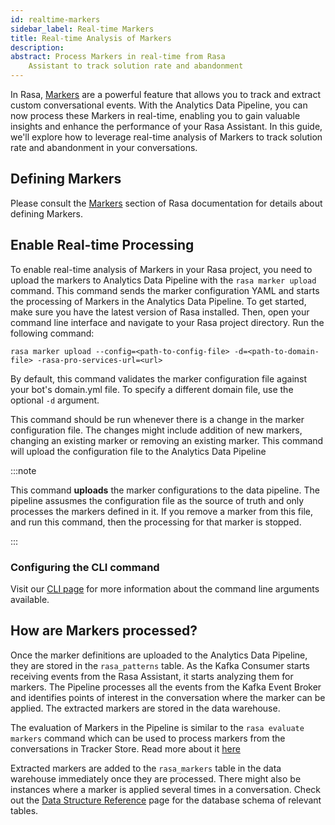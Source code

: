 ```yaml
---
id: realtime-markers
sidebar_label: Real-time Markers
title: Real-time Analysis of Markers
description:
abstract: Process Markers in real-time from Rasa
    Assistant to track solution rate and abandonment
---
```



<RasaProLabel />

<RasaProBanner />

In Rasa, [Markers](../../markers.mdx) are a powerful feature that allows
you to track and extract custom conversational events. With the Analytics
Data Pipeline, you can now process these Markers in real-time, enabling
you to gain valuable insights and enhance the performance of your Rasa
Assistant. In this guide, we'll explore how to leverage real-time
analysis of Markers to track solution rate and abandonment in your conversations.

## Defining Markers

Please consult the [Markers](../../markers.mdx/#defining-markers) section of Rasa documentation
for details about defining Markers.

## Enable Real-time Processing

To enable real-time analysis of Markers in your Rasa project, you need to
upload the markers to Analytics Data Pipeline with the `rasa marker upload`
command. This command sends the marker configuration YAML and starts the
processing of Markers in the Analytics Data Pipeline. To get started,
make sure you have the latest version of Rasa installed. Then, open your command line
interface and navigate to your Rasa project directory. Run the following command:

```
rasa marker upload --config=<path-to-config-file> -d=<path-to-domain-file> -rasa-pro-services-url=<url>
```

By default, this command validates the marker configuration file against
your bot's domain.yml file. To specify a different domain file, use the
optional `-d` argument.

This command should be run whenever there is a change in the marker
configuration file. The changes might include addition of new markers,
changing an existing marker or removing an existing marker. This command
will upload the configuration file to the Analytics Data Pipeline

:::note

This command **uploads** the marker configurations to the data pipeline. The pipeline assusmes the configuration
file as the source of truth and only processes the markers defined in it. If you remove a marker from this file,
and run this command, then the processing for that marker is stopped.

:::

### Configuring the CLI command

Visit our [CLI page](./command-line-interface.mdx#rasa-marker-upload)
for more information about the command line arguments available.

## How are Markers processed?

Once the marker definitions are uploaded to the Analytics Data Pipeline, they
are stored in the `rasa_patterns` table. As the Kafka Consumer starts receiving events
from the Rasa Assistant, it starts analyzing them for markers. The Pipeline 
processes all the events from the Kafka Event Broker and identifies points of interest
in the conversation where the marker can be applied. The extracted markers are stored
in the data warehouse.

The evaluation of Markers in the Pipeline is similar to the `rasa evaluate markers`
command which can be used to process markers from the conversations in Tracker Store.
Read more about it [here](../../markers.mdx/#extracting-markers)

Extracted markers are added to the `rasa_markers` table in the data warehouse
immediately once they are processed. There might also be instances where
a marker is applied several times in a conversation. Check out the
[Data Structure Reference](data-structure-reference.mdx/#rasa-markers) page for the
database schema of relevant tables.
